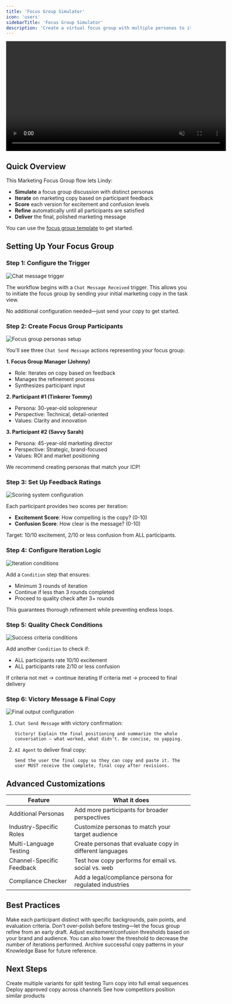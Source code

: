 ```yaml
---
title: 'Focus Group Simulator'
icon: 'users'
sidebarTitle: 'Focus Group Simulator'
description: 'Create a virtual focus group with multiple personas to iterate on marketing copy until it resonates perfectly.'
---
```


<div style={{ display: 'flex', justifyContent: 'center', margin: '2rem 0' }}>
  <div className="video-card">
    <video
      src="https://lindy-docs-content.nyc3.digitaloceanspaces.com/Human%20in%20Loop.mp4"
      width="600"
      autoPlay
      muted
      loop
      playsInline
      style={{ display: 'block', width: '100%', borderRadius: '16px' }}
    />
  </div>
</div>

## Quick Overview

This Marketing Focus Group flow lets Lindy:

- **Simulate** a focus group discussion with distinct personas
- **Iterate** on marketing copy based on participant feedback
- **Score** each version for excitement and confusion levels
- **Refine** automatically until all participants are satisfied
- **Deliver** the final, polished marketing message

You can use the [focus group template](https://chat.lindy.ai/home/?templateId=68759ad92b44a92d1fef076a) to get started.

## Setting Up Your Focus Group

### Step 1: Configure the Trigger

<Frame>
  <img src="/lindy-brand-assets/focus-group-trigger.png" alt="Chat message trigger" />
</Frame>

The workflow begins with a `Chat Message Received` trigger. This allows you to initiate the focus group by sending your initial marketing copy in the task view.

No additional configuration needed—just send your copy to get started.

### Step 2: Create Focus Group Participants

<Frame>
  <img src="/lindy-brand-assets/focus-group-personas.png" alt="Focus group personas setup" />
</Frame>

You'll see three `Chat Send Message` actions representing your focus group:

**1. Focus Group Manager (Johnny)**
- Role: Iterates on copy based on feedback
- Manages the refinement process
- Synthesizes participant input

**2. Participant #1 (Tinkerer Tommy)**
- Persona: 30-year-old solopreneur
- Perspective: Technical, detail-oriented
- Values: Clarity and innovation

**3. Participant #2 (Savvy Sarah)**  
- Persona: 45-year-old marketing director
- Perspective: Strategic, brand-focused
- Values: ROI and market positioning

We recommend creating personas that match your ICP!

### Step 3: Set Up Feedback Ratings

<Frame>
  <img src="/lindy-brand-assets/focus-group-scoring.png" alt="Scoring system configuration" />
</Frame>

Each participant provides two scores per iteration:

- **Excitement Score**: How compelling is the copy? (0-10)
- **Confusion Score**: How clear is the message? (0-10)

Target: 10/10 excitement, 2/10 or less confusion from ALL participants.

### Step 4: Configure Iteration Logic

<Frame>
  <img src="/lindy-brand-assets/focus-group-iterations.png" alt="Iteration conditions" />
</Frame>

Add a `Condition` step that ensures:
- Minimum 3 rounds of iteration
- Continue if less than 3 rounds completed
- Proceed to quality check after 3+ rounds

This guarantees thorough refinement while preventing endless loops.

### Step 5: Quality Check Conditions

<Frame>
  <img src="/lindy-brand-assets/focus-group-alignment.png" alt="Success criteria conditions" />
</Frame>

Add another `Condition` to check if:
- ALL participants rate 10/10 excitement
- ALL participants rate 2/10 or less confusion

If criteria not met → continue iterating
If criteria met → proceed to final delivery

### Step 6: Victory Message & Final Copy

<Frame>
  <img src="/lindy-brand-assets/focus-group-final.png" alt="Final output configuration" />
</Frame>

1. `Chat Send Message` with victory confirmation:
   ```
   Victory! Explain the final positioning and summarize the whole conversation — what worked, what didn't. Be concise, no yapping.
   ```

2. `AI Agent` to deliver final copy:
   ```
   Send the user the final copy so they can copy and paste it. The user MUST receive the complete, final copy after revisions.
   ```

## Advanced Customizations

| Feature | What it does |
|---------|--------------|
| Additional Personas | Add more participants for broader perspectives |
| Industry-Specific Roles | Customize personas to match your target audience |
| Multi-Language Testing | Create personas that evaluate copy in different languages |
| Channel-Specific Feedback | Test how copy performs for email vs. social vs. web |
| Compliance Checker | Add a legal/compliance persona for regulated industries |

## Best Practices

<AccordionGroup>
  <Accordion title="Define Clear Personas">
    Make each participant distinct with specific backgrounds, pain points, and evaluation criteria.
  </Accordion>
  
  <Accordion title="Start with Rough Copy">
    Don't over-polish before testing—let the focus group refine from an early draft.
  </Accordion>
  
  <Accordion title="Customize Success Metrics">
    Adjust excitement/confusion thresholds based on your brand and audience. You can also lower the threshold to decrease the number of iterations performed.
  </Accordion>
  
  <Accordion title="Save Winning Formulas">
    Archive successful copy patterns in your Knowledge Base for future reference.
  </Accordion>
</AccordionGroup>

## Next Steps

<CardGroup cols={2}>
  <Card title="A/B Test Generator" href="/tutorials/ab-test-generator" icon="flask">
    Create multiple variants for split testing
  </Card>
  <Card title="Email Campaign Builder" href="/tutorials/email-campaign" icon="envelope">
    Turn copy into full email sequences
  </Card>
  <Card title="Social Media Scheduler" href="/tutorials/social-scheduler" icon="calendar">
    Deploy approved copy across channels
  </Card>
  <Card title="Competitive Research" href="/tutorials/competitive-research" icon="magnifying-glass-chart">
    See how competitors position similar products
  </Card>
</CardGroup>